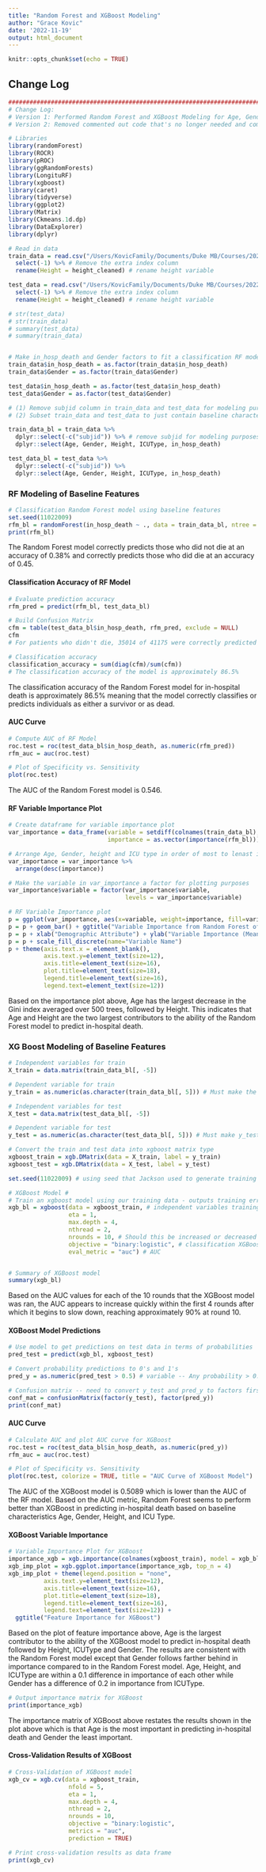 ```yaml
---
title: "Random Forest and XGBoost Modeling"
author: "Grace Kovic"
date: '2022-11-19'
output: html_document
---
```


```r
knitr::opts_chunk$set(echo = TRUE)
```

## Change Log

```r
###########################################################################
# Change Log: 
# Version 1: Performed Random Forest and XGBoost Modeling for Age, Gender, Height and ICU Type 
# Version 2: Removed commented out code that's no longer needed and complete interpretation of models 
```

```r
# Libraries 
library(randomForest)
library(ROCR)
library(pROC)
library(ggRandomForests)
library(LongituRF)
library(xgboost)
library(caret)
library(tidyverse)
library(ggplot2)
library(Matrix)
library(Ckmeans.1d.dp)
library(DataExplorer)
library(dplyr)
```

```r
# Read in data 
train_data = read.csv("/Users/KovicFamily/Documents/Duke MB/Courses/2022-2023 Courses/Fall 2022/BIOSTAT 707 - Stat Machine Learning/Final Project/707FinalProject/train.csv") %>% 
  select(-1) %>% # Remove the extra index column 
  rename(Height = height_cleaned) # rename height variable 

test_data = read.csv("/Users/KovicFamily/Documents/Duke MB/Courses/2022-2023 Courses/Fall 2022/BIOSTAT 707 - Stat Machine Learning/Final Project/707FinalProject/test.csv") %>% 
  select(-1) %>% # Remove the extra index column 
  rename(Height = height_cleaned) # rename height variable 
```

```r
# str(test_data)
# str(train_data)
# summary(test_data)
# summary(train_data)


# Make in_hosp_death and Gender factors to fit a classification RF model
train_data$in_hosp_death = as.factor(train_data$in_hosp_death)
train_data$Gender = as.factor(train_data$Gender)

test_data$in_hosp_death = as.factor(test_data$in_hosp_death)
test_data$Gender = as.factor(test_data$Gender)
```

```r
# (1) Remove subjid column in train_data and test_data for modeling purposes  
# (2) Subset train_data and test_data to just contain baseline characteristics collected at time of ICU admission (Age, Gender, Weight, Height, ICU Type, in_hosp_death) plus in_hosp_death

train_data_bl = train_data %>% 
  dplyr::select(-c("subjid")) %>% # remove subjid for modeling purposes 
  dplyr::select(Age, Gender, Height, ICUType, in_hosp_death)

test_data_bl = test_data %>% 
  dplyr::select(-c("subjid")) %>% 
  dplyr::select(Age, Gender, Height, ICUType, in_hosp_death)
```

### RF Modeling of Baseline Features

```r
# Classification Random Forest model using baseline features
set.seed(11022009)
rfm_bl = randomForest(in_hosp_death ~ ., data = train_data_bl, ntree = 500) 
print(rfm_bl)

```

The Random Forest model correctly predicts those who did not die at an accuracy of 0.38% and correctly predicts those who did die at an accuracy of 0.45.

#### Classification Accuracy of RF Model

```r
# Evaluate prediction accuracy
rfm_pred = predict(rfm_bl, test_data_bl)

# Build Confusion Matrix 
cfm = table(test_data_bl$in_hosp_death, rfm_pred, exclude = NULL)
cfm
# For patients who didn't die, 35014 of 41175 were correctly predicted to have not died. For those who did die, 621 of 41175 were correctly predicted to have died. 

# Classification accuracy 
classification_accuracy = sum(diag(cfm)/sum(cfm))
# The classification accuracy of the model is approximately 86.5%

```

The classification accuracy of the Random Forest model for in-hospital death is approximately 86.5% meaning that the model correctly classifies or predicts individuals as either a survivor or as dead.

#### AUC Curve

```r
# Compute AUC of RF Model
roc.test = roc(test_data_bl$in_hosp_death, as.numeric(rfm_pred))
rfm_auc = auc(roc.test) 

# Plot of Specificity vs. Sensitivity 
plot(roc.test)
```

The AUC of the Random Forest model is 0.546.

#### RF Variable Importance Plot

```r
# Create dataframe for variable importance plot 
var_importance = data_frame(variable = setdiff(colnames(train_data_bl), "in_hosp_death"), 
                            importance = as.vector(importance(rfm_bl)))

# Arrange Age, Gender, height and ICU type in order of most to lenast important  
var_importance = var_importance %>% 
  arrange(desc(importance)) 

# Make the variable in var_importance a factor for plotting purposes 
var_importance$variable = factor(var_importance$variable, 
                                 levels = var_importance$variable)

# RF Variable Importance plot 
p = ggplot(var_importance, aes(x=variable, weight=importance, fill=variable))
p = p + geom_bar() + ggtitle("Variable Importance from Random Forest of Baseline Features")
p = p + xlab("Demographic Attribute") + ylab("Variable Importance (Mean Decrease in Gini Index)")
p = p + scale_fill_discrete(name="Variable Name")
p + theme(axis.text.x = element_blank(),
          axis.text.y=element_text(size=12),
          axis.title=element_text(size=16),
          plot.title=element_text(size=18),
          legend.title=element_text(size=16),
          legend.text=element_text(size=12)) 

```

Based on the importance plot above, Age has the largest decrease in the Gini index averaged over 500 trees, followed by Height. This indicates that Age and Height are the two largest contributors to the ability of the Random Forest model to predict in-hospital death.

### XG Boost Modeling of Baseline Features

```r
# Independent variables for train
X_train = data.matrix(train_data_bl[, -5])

# Dependent variable for train
y_train = as.numeric(as.character(train_data_bl[, 5])) # Must make the y_train a character and then numeric

# Independent variables for test
X_test = data.matrix(test_data_bl[, -5])

# Dependent variable for test
y_test = as.numeric(as.character(test_data_bl[, 5])) # Must make y_test a character and then numeric

# Convert the train and test data into xgboost matrix type 
xgboost_train = xgb.DMatrix(data = X_train, label = y_train)
xgboost_test = xgb.DMatrix(data = X_test, label = y_test)

set.seed(11022009) # using seed that Jackson used to generate training and testing data 

# XGBoost Model #
# Train an xgboost model using our training data - outputs training error
xgb_bl = xgboost(data = xgboost_train, # independent variables training data
                 eta = 1, 
                 max.depth = 4, 
                 nthread = 2, 
                 nrounds = 10, # Should this be increased or decreased ?
                 objective = "binary:logistic", # classification XGBoost
                 eval_metric = "auc") # AUC 


# Summary of XGBoost model
summary(xgb_bl) 

```

Based on the AUC values for each of the 10 rounds that the XGBoost model was ran, the AUC appears to increase quickly within the first 4 rounds after which it begins to slow down, reaching approximately 90% at round 10.

#### XGBoost Model Predictions

```r
# Use model to get predictions on test data in terms of probabilities 
pred_test = predict(xgb_bl, xgboost_test)

# Convert probability predictions to 0's and 1's
pred_y = as.numeric(pred_test > 0.5) # variable -- Any probability > 0.5 is classified as 1 and 0, otherwise 

# Confusion matrix -- need to convert y_test and pred_y to factors first
conf_mat = confusionMatrix(factor(y_test), factor(pred_y))
print(conf_mat)

```

#### AUC Curve

```r
# Calculate AUC and plot AUC curve for XGBoost 
roc.test = roc(test_data_bl$in_hosp_death, as.numeric(pred_y))
rfm_auc = auc(roc.test) 

# Plot of Specificity vs. Sensitivity 
plot(roc.test, colorize = TRUE, title = "AUC Curve of XGBoost Model")

```

The AUC of the XGBoost model is 0.5089 which is lower than the AUC of the RF model. Based on the AUC metric, Random Forest seems to perform better than XGBoost in predicting in-hospital death based on baseline characteristics Age, Gender, Height, and ICU Type.

#### XGBoost Variable Importance

```r
# Variable Importance Plot for XGBoost
importance_xgb = xgb.importance(colnames(xgboost_train), model = xgb_bl)
xgb_imp_plot = xgb.ggplot.importance(importance_xgb, top_n = 4) 
xgb_imp_plot + theme(legend.position = "none", 
          axis.text.y=element_text(size=12),
          axis.title=element_text(size=16),
          plot.title=element_text(size=18),
          legend.title=element_text(size=16),
          legend.text=element_text(size=12)) + 
  ggtitle("Feature Importance for XGBoost")

```

Based on the plot of feature importance above, Age is the largest contributor to the ability of the XGBoost model to predict in-hospital death followed by Height, ICUType and Gender. The results are consistent with the Random Forest model except that Gender follows farther behind in importance compared to in the Random Forest model. Age, Height, and ICUType are within a 0.1 difference in importance of each other while Gender has a difference of 0.2 in importance from ICUType.

```r
# Output importance matrix for XGBoost
print(importance_xgb)
```

The importance matrix of XGBoost above restates the results shown in the plot above which is that Age is the most important in predicting in-hospital death and Gender the least important.

#### Cross-Validation Results of XGBoost

```r
# Cross-Validation of XGBoost model 
xgb_cv = xgb.cv(data = xgboost_train, 
                 nfold = 5,
                 eta = 1, 
                 max.depth = 4, 
                 nthread = 2, 
                 nrounds = 10, 
                 objective = "binary:logistic", 
                 metrics = "auc",
                 prediction = TRUE)

# Print cross-validation results as data frame 
print(xgb_cv) 
```
